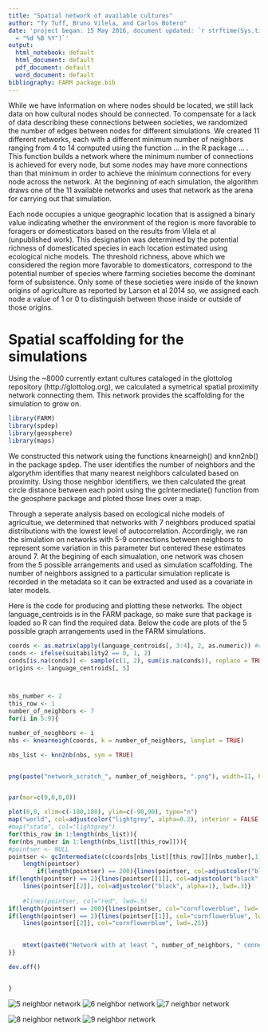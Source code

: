 ```yaml
---
title: "Spatial network of available cultures"
author: "Ty Tuff, Bruno Vilela, and Carlos Botero"
date: 'project began: 15 May 2016, document updated: `r strftime(Sys.time(), format
  = "%d %B %Y")`'
output:
  html_notebook: default
  html_document: default
  pdf_document: default
  word_document: default
bibliography: FARM package.bib
---
```

  While we have information on where nodes should be located, we still lack data on how cultural nodes should be connected. To compensate for a lack of data describing these connections between societies, we randomized the number of edges between nodes for different simulations. We created 11 different networks, each with a different minimum number of neighbors ranging from 4 to 14 computed using the function … in the R package … . This function builds a network where the minimum number of connections is achieved for every node, but some nodes may have more connections than that minimum in order to achieve the minimum connections for every node across the network. At the beginning of each simulation, the algorithm draws one of the 11 available networks and uses that network as the arena for carrying out that simulation. 
  
  Each node occupies a unique geographic location that is assigned a binary value indicating whether the environment of the region is more favorable to foragers or domesticators based on the results from Vilela et al (unpublished work). This designation was determined by the potential richness of domesticated species in each location estimated using ecological niche models. The threshold richness, above which we considered the region more favorable to domesticators, correspond to the potential number of species where farming societies become the dominant form of subsistence. Only some of these societies were inside of the known origins of agriculture as reported by Larson et al 2014 so, we assigned each node a value of 1 or 0 to distinguish between those inside or outside of those origins.

# Spatial scaffolding for the simulations
  Using the ~8000 currently extant cultures cataloged in the glottolog repository
(http://glottolog.org), we calculated a symetrical spatial proximity network 
connecting them. This network provides the scaffolding for the simulation to 
grow on. 

```r
library(FARM)
library(spdep)
library(geosphere)
library(maps)
```

  We constructed this network using the functions knearneigh() and knn2nb() in 
the package spdep. The user identifies the number of neighbors and the 
algorythm identifies that many nearest neighbors calculated based on proximity.
Using those neighbor identifiers, we then calculated the great circle distance
between each point using the gcIntermediate() function from the geosphere 
package and ploted those lines over a map. 

  Through a seperate analysis based on ecological niche models of agricultue, 
we determined that networks with 7 neighbors produced spatial distributions with 
the lowest level of autocorrelation. Accordingly, we ran the simulation on 
networks with 5-9 connections between neighbors to represent some variation in 
this parameter but centered these estimates around 7. At the begining of each 
simualation, one network was chosen from the 5 possible arrangements and used
as simulation scaffolding. The number of neighbors assigned to a particular 
simulation replicate is recorded in the metadata so it can be extracted and used 
as a covariate in later models. 

  Here is the code for producing and plotting these networks. The object 
language_centroids is in the FARM package, so make sure that package is loaded
so R can find the required data. Below the code are plots of the 5 possible 
graph arrangements used in the FARM simulations. 

```r


coords <- as.matrix(apply(language_centroids[, 3:4], 2, as.numeric)) #coords
conds <- ifelse(suitability2 == 0, 1, 2)
conds[is.na(conds)] <- sample(c(1, 2), sum(is.na(conds)), replace = TRUE) 
origins <- language_centroids[, 5]



nbs_number <- 2
this_row <- 1
number_of_neighbors <- 7
for(i in 5:9){

number_of_neighbors <- i
nbs <- knearneigh(coords, k = number_of_neighbors, longlat = TRUE) 

nbs_list <- knn2nb(nbs, sym = TRUE)


png(paste("network_scratch_", number_of_neighbors, ".png"), width=11, height=5.5, res=1000, units = "in")


par(mar=c(0,0,0,0))

plot(0,0, xlim=c(-180,180), ylim=c(-90,90), type="n")
map("world", col=adjustcolor("lightgrey", alpha=0.2), interior = FALSE, fill=TRUE, border=NA)
#map("state", col="lightgrey")
for(this_row in 1:length(nbs_list)){
for(nbs_number in 1:length(nbs_list[[this_row]])){
#pointser <- NULL
pointser <-	gcIntermediate(c(coords[nbs_list[[this_row]][nbs_number],1], coords[nbs_list[[this_row]][nbs_number],2]), c(coords[this_row,1], coords[this_row,2]), n=100, breakAtDateLine = T)
	length(pointser)
		if(length(pointser) == 200){lines(pointser, col=adjustcolor("black", alpha=1), lwd=.3)}
if(length(pointser) == 2){lines(pointser[[1]], col=adjustcolor("black", alpha=1), lwd=.3)
	lines(pointser[[2]], col=adjustcolor("black", alpha=1), lwd=.3)}
	
	#lines(pointser, col="red", lwd=.5)
if(length(pointser) == 200){lines(pointser, col="cornflowerblue", lwd=.25)}
if(length(pointser) == 2){lines(pointser[[1]], col="cornflowerblue", lwd=.25)
	lines(pointser[[2]], col="cornflowerblue", lwd=.25)}
	

	mtext(paste0("Network with at least ", number_of_neighbors, " connections between each culture"), 3, line=0)
}}

dev.off()


}


```
![5 neighbor network](network_scratch_ 5 .png)
![6 neighbor network](network_scratch_ 6 .png)
![7 neighbor network](network_scratch_ 7 .png)

![8 neighbor network](network_scratch_ 8 .png)
![9 neighbor network](network_scratch_ 9 .png)






















